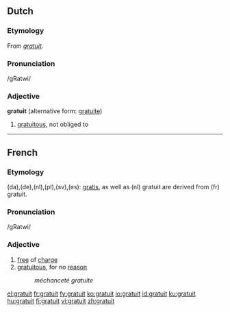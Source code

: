 ==Dutch==

===Etymology===
From {{F.|nl}} ''[[#French|gratuit]]''.

===Pronunciation===
/gRatwi/

===Adjective===
'''gratuit''' (alternative form: [[gratuite]])
# [[gratuitous]], not obliged to

----
==French==
===Etymology===

(da),(de),(nl),(pl),(sv),(es): [[gratis]], as well as (nl) gratuit are derived from (fr) gratuit.

===Pronunciation===
/gRatwi/

===Adjective===
{{fr-adj}}

# [[free]] of [[charge]]
# [[gratuitous]], for no [[reason]]
#: ''méchanceté gratuite''

[[el:gratuit]]
[[fr:gratuit]]
[[fy:gratuit]]
[[ko:gratuit]]
[[io:gratuit]]
[[id:gratuit]]
[[ku:gratuit]]
[[hu:gratuit]]
[[fi:gratuit]]
[[vi:gratuit]]
[[zh:gratuit]]